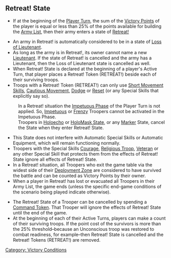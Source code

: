{{Section-victory}}
{{section-game-states}}


{{n4only}}
{{n4list}}
== Retreat! State ==

{{image | name=retreat_0.jpg | style=128 }}

{{skillbox |black| RETREAT! | }}
{{activation}}
* If at the beginning of the [[Player Turn]], the sum of the [[Victory Points]] of the player is equal or less than 25% of the points available for building the [[Army List]], then their army enters a state of [[Retreat Situation|Retreat!]]
{{effects}}
* An army in Retreat! is automatically considered to be in a state of [[Loss of Lieutenant]].
* As long as the army is in Retreat!, its owner cannot name a new [[Lieutenant]]. If the state of Retreat! is cancelled and the army has a Lieutenant, then the Loss of Lieutenant state is cancelled as well.
* When Retreat! State is declared at the beginning of a player's Active Turn, that player places a Retreat! Token (RETREAT!) beside each of their surviving troops. 
* Troops with a Retreat! Token (RETREAT!) can only use [[Short Movement Skill]]s, [[Cautious Movement]], [[Dodge]] or [[Reset]] (or any Special Skills that explicitly say so). 
: In a Retreat! situation the [[Impetuous Phase]] of the Player Turn is not applied. So, [[Impetuous]] or [[Frenzy]] Troopers cannot be activated in the Impetuous Phase.
: Troopers in [[Holoecho State|Holoecho]] or [[HoloMask State]], or any [[Marker]] State, cancel the State when they enter Retreat! State.
* This State does not interfere with Automatic Special Skills or Automatic Equipment, which will remain functioning normally.
* Troopers with the Special Skills [[Courage]], [[Religious Troop]], [[Veteran]] or any other Special Skill that protects them from the effects of Retreat! State ignore all effects of Retreat! State.
* In a Retreat! situation, all Troopers who exit the game table via the widest side of their [[Deployment Zone]] are considered to have survived the battle and can be counted as Victory Points by their owner.
* When a player in Retreat! has lost or evacuated all Troopers in their Army List, the game ends (unless the specific end-game conditions of the scenario being played indicate otherwise).
{{cancellation}}
* The Retreat! State of a Trooper can be cancelled by spending a [[Command Token]]. That Trooper will ignore the effects of Retreat! State until the end of the game. 
* At the beginning of each of their Active Turns, players can make a count of their surviving troops. If the point cost of the survivors is more than the 25% threshold–because an Unconscious troop was restored to combat readiness, for example–then Retreat! State is cancelled and the Retreat! Tokens (RETREAT!) are removed.


{{n4end}}


[[Category: Victory Conditions]]